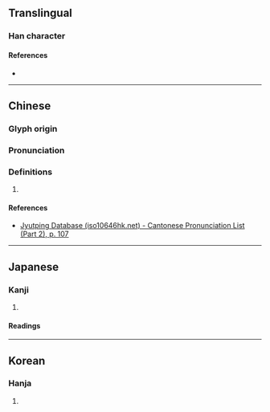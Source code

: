 {{character info}}
==Translingual==

===Han character===
{{Han char|rn=61|rad=心|as=06|sn=9|four=|canj=PIHQ|ids=⿰忄牟}}

====References====
* {{Han ref|kx=0383.290|dkj=10530|dj=0714.050|hdz=42299.070|uh=6048|ud=24648}}

----

==Chinese==
{{zh-forms}}

===Glyph origin===
{{Han etym}}

===Pronunciation===
{{zh-pron
|m=móu
|c=mau4
|mc=y
|oc=y
|cat=
}}

===Definitions===
{{zh-hanzi}}

# {{rfdef|zh}}

====References====
* [http://www.iso10646hk.net/jp/document/download.jsp Jyutping Database (iso10646hk.net) - Cantonese Pronunciation List (Part 2), p. 107]

----

==Japanese==

===Kanji===
{{ja-kanji|grade=|rs=心06}}

# {{rfdef|ja|sort=心06}}

====Readings====
{{ja-readings
|goon=む
|kanon=ぼう
|kun=[[むさぼりおしむ]] (musaborioshimu)
}}

----

==Korean==

===Hanja===
{{ko-hanja|hangeul=모|eumhun=}}

# {{rfdef|ko|sort=心06}}